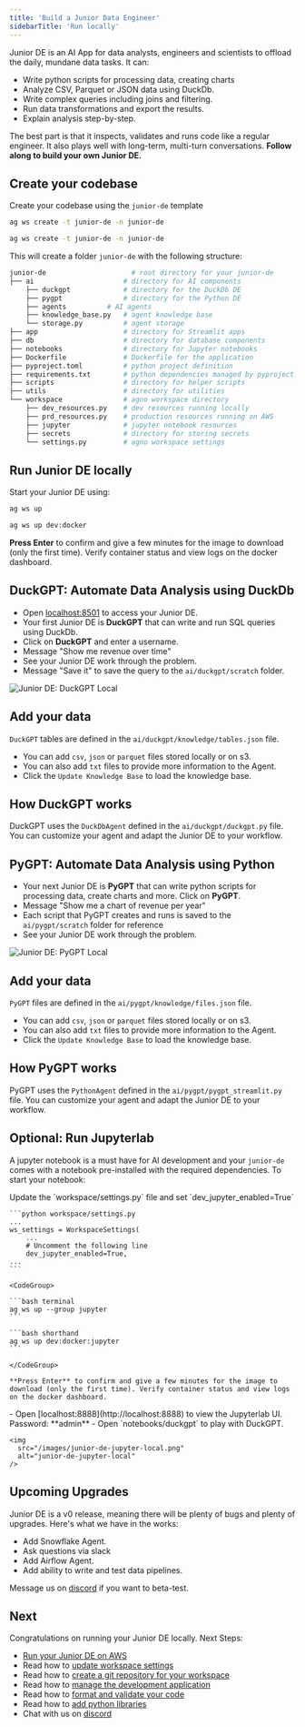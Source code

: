 ```yaml
---
title: 'Build a Junior Data Engineer'
sidebarTitle: 'Run locally'
---
```


Junior DE is an AI App for data analysts, engineers and scientists to offload the daily, mundane data tasks. It can:

- Write python scripts for processing data, creating charts
- Analyze CSV, Parquet or JSON data using DuckDb.
- Write complex queries including joins and filtering.
- Run data transformations and export the results.
- Explain analysis step-by-step.

The best part is that it inspects, validates and runs code like a regular engineer. It also plays well with long-term, multi-turn conversations. **Follow along to build your own Junior DE.**

<Snippet file="setup.mdx" />

## Create your codebase

Create your codebase using the `junior-de` template

<CodeGroup>

```bash Mac
ag ws create -t junior-de -n junior-de
```

```bash Windows
ag ws create -t junior-de -n junior-de
```

</CodeGroup>

This will create a folder `junior-de` with the following structure:

```bash
junior-de                     # root directory for your junior-de
├── ai                      # directory for AI components
    ├── duckgpt             # directory for the DuckDb DE
    ├── pygpt               # directory for the Python DE
    ├── agents          # AI agents
    ├── knowledge_base.py   # agent knowledge base
    └── storage.py          # agent storage
├── app                     # directory for Streamlit apps
├── db                      # directory for database components
├── notebooks               # directory for Jupyter notebooks
├── Dockerfile              # Dockerfile for the application
├── pyproject.toml          # python project definition
├── requirements.txt        # python dependencies managed by pyproject.toml
├── scripts                 # directory for helper scripts
├── utils                   # directory for utilities
└── workspace               # agno workspace directory
    ├── dev_resources.py    # dev resources running locally
    ├── prd_resources.py    # production resources running on AWS
    ├── jupyter             # jupyter notebook resources
    ├── secrets             # directory for storing secrets
    └── settings.py         # agno workspace settings
```

<Snippet file="set-openai-key.mdx" />

## Run Junior DE locally

Start your Junior DE using:

<CodeGroup>

```bash terminal
ag ws up
```

```bash shorthand
ag ws up dev:docker
```

</CodeGroup>

**Press Enter** to confirm and give a few minutes for the image to download (only the first time). Verify container status and view logs on the docker dashboard.

## DuckGPT: Automate Data Analysis using DuckDb

- Open [localhost:8501](http://localhost:8501) to access your Junior DE.
- Your first Junior DE is **DuckGPT** that can write and run SQL queries using DuckDb.
- Click on **DuckGPT** and enter a username.
- Message "Show me revenue over time"
- See your Junior DE work through the problem.
- Message "Save it" to save the query to the `ai/duckgpt/scratch` folder.

![Junior DE: DuckGPT Local](/images/duckgpt_local.png)

## Add your data

`DuckGPT` tables are defined in the `ai/duckgpt/knowledge/tables.json` file.

- You can add `csv`, `json` or `parquet` files stored locally or on s3.
- You can also add `txt` files to provide more information to the Agent.
- Click the `Update Knowledge Base` to load the knowledge base.

<Note>

<Snippet file="message-us-discord.mdx" />

</Note>

## How DuckGPT works

DuckGPT uses the `DuckDbAgent` defined in the `ai/duckgpt/duckgpt.py` file. You can customize your agent and adapt the Junior DE to your workflow.

## PyGPT: Automate Data Analysis using Python

- Your next Junior DE is **PyGPT** that can write python scripts for processing data, create charts and more. Click on **PyGPT**.
- Message "Show me a chart of revenue per year"
- Each script that PyGPT creates and runs is saved to the `ai/pygpt/scratch` folder for reference
- See your Junior DE work through the problem.

![Junior DE: PyGPT Local](/images/pygpt_local.png)

## Add your data

`PyGPT` files are defined in the `ai/pygpt/knowledge/files.json` file.

- You can add `csv`, `json` or `parquet` files stored locally or on s3.
- You can also add `txt` files to provide more information to the Agent.
- Click the `Update Knowledge Base` to load the knowledge base.

<Note>

<Snippet file="message-us-discord.mdx" />

</Note>

## How PyGPT works

PyGPT uses the `PythonAgent` defined in the `ai/pygpt/pygpt_streamlit.py` file. You can customize your agent and adapt the Junior DE to your workflow.

## Optional: Run Jupyterlab

A jupyter notebook is a must have for AI development and your `junior-de` comes with a notebook pre-installed with the required dependencies. To start your notebook:

<Steps>
  <Step title="Enable Jupyter">
    Update the `workspace/settings.py` file and set `dev_jupyter_enabled=True`

    ```python workspace/settings.py
    ...
    ws_settings = WorkspaceSettings(
        ...
        # Uncomment the following line
        dev_jupyter_enabled=True,
    ...
    ```

  </Step>
  <Step title="Start Jupyter">

    <CodeGroup>

    ```bash terminal
    ag ws up --group jupyter
    ```

    ```bash shorthand
    ag ws up dev:docker:jupyter
    ```

    </CodeGroup>

    **Press Enter** to confirm and give a few minutes for the image to download (only the first time). Verify container status and view logs on the docker dashboard.

  </Step>
  <Step title="View JupyterLab UI">
    - Open [localhost:8888](http://localhost:8888) to view the Jupyterlab UI. Password: **admin**
    - Open `notebooks/duckgpt` to play with DuckGPT.

    <img
      src="/images/junior-de-jupyter-local.png"
      alt="junior-de-jupyter-local"
    />

  </Step>
</Steps>

<Snippet file="llm-app-delete-local-resources.mdx" />

## Upcoming Upgrades

Junior DE is a v0 release, meaning there will be plenty of bugs and plenty of upgrades. Here's what we have in the works:

- Add Snowflake Agent.
- Ask questions via slack
- Add Airflow Agent.
- Add ability to write and test data pipelines.

Message us on [discord](https://discord.gg/4MtYHHrgA8) if you want to beta-test.

## Next

Congratulations on running your Junior DE locally. Next Steps:

- [Run your Junior DE on AWS](/templates/junior-de/run-aws)
- Read how to [update workspace settings](/templates/how-to/workspace-settings)
- Read how to [create a git repository for your workspace](/templates/how-to/git-repo)
- Read how to [manage the development application](/templates/how-to/development-app)
- Read how to [format and validate your code](/templates/how-to/format-and-validate)
- Read how to [add python libraries](/templates/how-to/install)
- Chat with us on [discord](https://discord.gg/4MtYHHrgA8)
